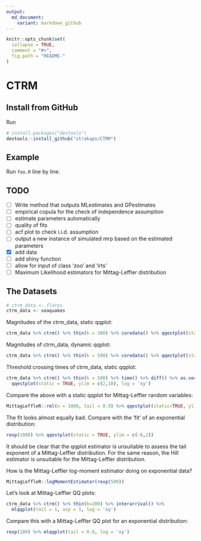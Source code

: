 ```yaml
---
output:
  md_document:
    variant: markdown_github
---
```


<!-- README.md is generated from README.Rmd. Please edit that file -->

```r
knitr::opts_chunk$set(
  collapse = TRUE,
  comment = "#>",
  fig.path = "README-"
)
```

# CTRM

## Install from GitHub

Run 

```r
# install.packages("devtools")
devtools::install_github("strakaps/CTRM")
```


## Example

Run `foo.R` line by line.


## TODO

- [ ] Write method that outputs MLestimates and GPestimates
- [ ] empirical copula for the check of independence assumption
- [ ] estimate parameters automatically 
- [ ] quality of fits
- [ ] acf plot to check i.i.d. assumption
- [ ] output a new instance of simulated mrp based on the estimated
      parameters
- [x] add data
- [ ] add shiny function
- [ ] allow for input of class 'zoo' and 'irts'
- [ ] Maximum Likelihood estimators for Mittag-Leffler distribution


## The Datasets

```r
# ctrm_data <- flares
ctrm_data <- seaquakes
```


Magnitudes of the ctrm_data, static qqplot:

```r
ctrm_data %>% ctrm() %>% thin(k = 300) %>% coredata() %>% qqestplot(static = TRUE)
```

Magnitudes of ctrm_data, dynamic qqplot:

```r
ctrm_data %>% ctrm() %>% thin(k = 500) %>% coredata() %>% qqestplot(static = FALSE)
```


Threshold crossing times of ctrm_data, static qqplot:

```r
ctrm_data %>% ctrm() %>% thin(k = 500) %>% time() %>% diff() %>% as.vector() %>% 
  qqestplot(static = TRUE, ylim = c(2,10), log = 'xy')
```

Compare the above with a static qqplot for Mittag-Leffler random variables: 

```r
MittagLeffleR::rml(n = 1000, tail = 0.9) %>% qqestplot(static=TRUE, ylim=c(-4,4))
```

The fit looks almost equally bad. Compare with the 'fit' of an exponential distribution: 
```r
rexp(1000) %>% qqestplot(static = TRUE, ylim = c(-6,2))
```

It should be clear that the qqplot estimator is unsuitable to assess the 
tail exponent of a Mittag-Leffler distribution. For the same reason, the 
Hill estimator is unsuitable for the Mittag-Leffler distribution. 


How is the Mittag-Leffler log-moment estimator doing on exponential data?

```r
MittagLeffleR::logMomentEstimator(rexp(500))
```

Let's look at Mittag-Leffler QQ plots: 

```r
ctrm_data %>% ctrm() %>% thin(k=200) %>% interarrival() %>%
  mlqqplot(tail = 1, asp = 1, log = 'xy')
```


Compare this with a Mittag-Leffler QQ plot for an exponential distribution: 

```r
rexp(100) %>% mlqqplot(tail = 0.8, log = 'xy')
```



